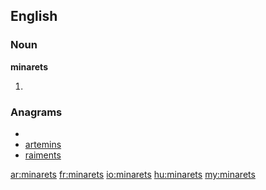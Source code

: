 ==English==

===Noun===
'''minarets'''

# {{plural of|[[minaret]]}}

===Anagrams===
* {{alphagram|aeimnrst}}
* [[artemins#English|artemins]]
* [[raiments#English|raiments]]

[[ar:minarets]]
[[fr:minarets]]
[[io:minarets]]
[[hu:minarets]]
[[my:minarets]]